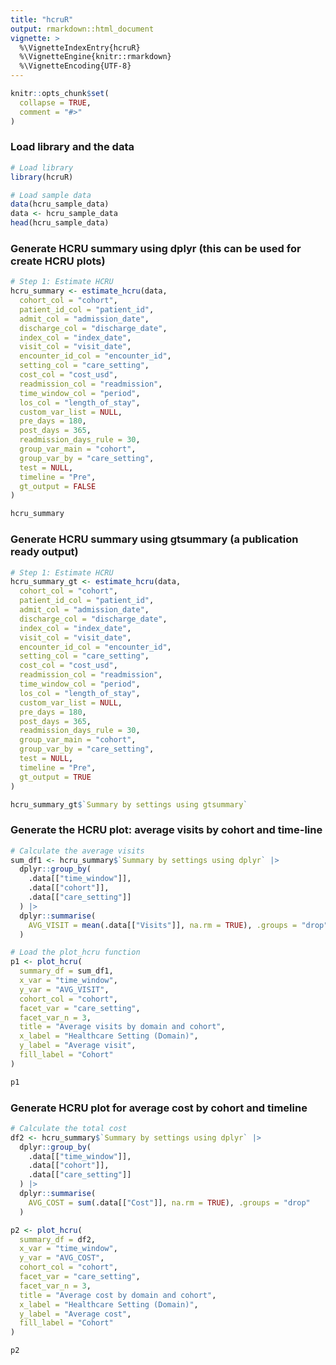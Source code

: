 ```yaml
---
title: "hcruR"
output: rmarkdown::html_document
vignette: >
  %\VignetteIndexEntry{hcruR}
  %\VignetteEngine{knitr::rmarkdown}
  %\VignetteEncoding{UTF-8}
---
```


```r
knitr::opts_chunk$set(
  collapse = TRUE,
  comment = "#>"
)
```

### Load library and the data
```r
# Load library
library(hcruR)

# Load sample data
data(hcru_sample_data)
data <- hcru_sample_data
head(hcru_sample_data)
```

### Generate HCRU summary using dplyr (this can be used for create HCRU plots)

```r
# Step 1: Estimate HCRU
hcru_summary <- estimate_hcru(data,
  cohort_col = "cohort",
  patient_id_col = "patient_id",
  admit_col = "admission_date",
  discharge_col = "discharge_date",
  index_col = "index_date",
  visit_col = "visit_date",
  encounter_id_col = "encounter_id",
  setting_col = "care_setting",
  cost_col = "cost_usd",
  readmission_col = "readmission",
  time_window_col = "period",
  los_col = "length_of_stay",
  custom_var_list = NULL,
  pre_days = 180,
  post_days = 365,
  readmission_days_rule = 30,
  group_var_main = "cohort",
  group_var_by = "care_setting",
  test = NULL,
  timeline = "Pre",
  gt_output = FALSE
)

hcru_summary
```

### Generate HCRU summary using gtsummary (a publication ready output) 

```r
# Step 1: Estimate HCRU
hcru_summary_gt <- estimate_hcru(data,
  cohort_col = "cohort",
  patient_id_col = "patient_id",
  admit_col = "admission_date",
  discharge_col = "discharge_date",
  index_col = "index_date",
  visit_col = "visit_date",
  encounter_id_col = "encounter_id",
  setting_col = "care_setting",
  cost_col = "cost_usd",
  readmission_col = "readmission",
  time_window_col = "period",
  los_col = "length_of_stay",
  custom_var_list = NULL,
  pre_days = 180,
  post_days = 365,
  readmission_days_rule = 30,
  group_var_main = "cohort",
  group_var_by = "care_setting",
  test = NULL,
  timeline = "Pre",
  gt_output = TRUE
)

hcru_summary_gt$`Summary by settings using gtsummary`
```


### Generate the HCRU plot: average visits by cohort and time-line

```r
# Calculate the average visits
sum_df1 <- hcru_summary$`Summary by settings using dplyr` |>
  dplyr::group_by(
    .data[["time_window"]],
    .data[["cohort"]],
    .data[["care_setting"]]
  ) |>
  dplyr::summarise(
    AVG_VISIT = mean(.data[["Visits"]], na.rm = TRUE), .groups = "drop"
  )

# Load the plot_hcru function
p1 <- plot_hcru(
  summary_df = sum_df1,
  x_var = "time_window",
  y_var = "AVG_VISIT",
  cohort_col = "cohort",
  facet_var = "care_setting",
  facet_var_n = 3,
  title = "Average visits by domain and cohort",
  x_label = "Healthcare Setting (Domain)",
  y_label = "Average visit",
  fill_label = "Cohort"
)

p1
```

### Generate HCRU plot for average cost by cohort and timeline

```r
# Calculate the total cost
df2 <- hcru_summary$`Summary by settings using dplyr` |>
  dplyr::group_by(
    .data[["time_window"]],
    .data[["cohort"]],
    .data[["care_setting"]]
  ) |>
  dplyr::summarise(
    AVG_COST = sum(.data[["Cost"]], na.rm = TRUE), .groups = "drop"
  )

p2 <- plot_hcru(
  summary_df = df2,
  x_var = "time_window",
  y_var = "AVG_COST",
  cohort_col = "cohort",
  facet_var = "care_setting",
  facet_var_n = 3,
  title = "Average cost by domain and cohort",
  x_label = "Healthcare Setting (Domain)",
  y_label = "Average cost",
  fill_label = "Cohort"
)

p2
```
